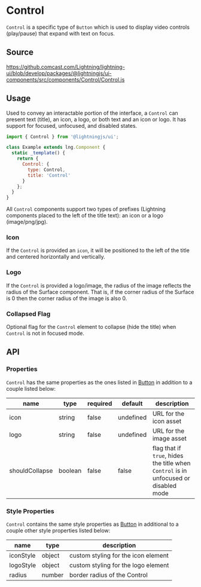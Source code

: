 
# Control

`Control` is a specific type of `Button` which is used to display video controls (play/pause) that expand with text on focus.

## Source

https://github.comcast.com/Lightning/lightning-ui/blob/develop/packages/@lightningjs/ui-components/src/components/Control/Control.js

## Usage

Used to convey an interactable portion of the interface, a `Control` can present text (title), an icon, a logo, or both text and an icon or logo.
It has support for focused, unfocused, and disabled states.

```js
import { Control } from '@lightningjs/ui';

class Example extends lng.Component {
  static _template() {
    return {
      Control: {
        type: Control,
        title: 'Control'
      }
    };
  }
}
```

<Canvas>
  <Story id="controls-control--control" />
</Canvas>

All `Control` components support two types of prefixes (Lightning components placed to the left of the title text): an icon or a logo (image/png/jpg).

### Icon

If the `Control` is provided an `icon`, it will be positioned to the left of the title and centered horizontally and vertically.

### Logo

If the `Control` is provided a logo/image, the radius of the image reflects the radius of the Surface component.
That is, if the corner radius of the Surface is 0 then the corner radius of the image is also 0.

### Collapsed Flag

Optional flag for the `Control` element to collapse (hide the title) when `Control` is not in focused mode.

## API

### Properties

`Control` has the same properties as the ones listed in [Button](?path=/docs/lightning/ui-core-button--button) in addition to a couple listed below:

| name           | type    | required | default   | description                                                                          |
| -------------- | ------- | -------- | --------- | ------------------------------------------------------------------------------------ |
| icon           | string  | false    | undefined | URL for the icon asset                                                               |
| logo           | string  | false    | undefined | URL for the image asset                                                              |
| shouldCollapse | boolean | false    | false     | flag that if `true`, hides the title when `Control` is in unfocused or disabled mode |

### Style Properties

`Control` contains the same style properties as [Button](?path=/docs/elements-button--basic) in additional to a couple other style properties listed below:

| name      | type   | description                         |
| --------- | ------ | ----------------------------------- |
| iconStyle | object | custom styling for the icon element |
| logoStyle | object | custom styling for the logo element |
| radius    | number | border radius of the Control        |
